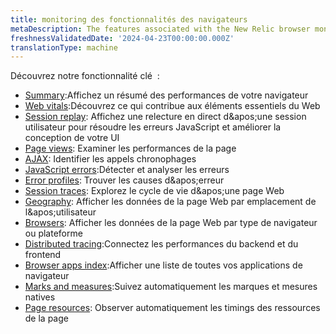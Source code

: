 ```yaml
---
title: monitoring des fonctionnalités des navigateurs
metaDescription: The features associated with the New Relic browser monitoring Pro and Pro+SPA agents.
freshnessValidatedDate: '2024-04-23T00:00:00.000Z'
translationType: machine
---
```


Découvrez notre fonctionnalité clé <InlinePopover type="browser" /> :

* <DNT>[Summary](/docs/browser/browser-monitoring/getting-started/browser-summary-page/)</DNT>:Affichez un résumé des performances de votre navigateur
* <DNT>[Web vitals](/docs/journey-performance/guide-to-monitoring-core-web-vitals)</DNT>:Découvrez ce qui contribue aux éléments essentiels du Web
* <DNT>[Session replay](/docs/browser/browser-monitoring/browser-pro-features/session-replay/get-started)</DNT>: Affichez une relecture en direct d&amp;apos;une session utilisateur pour résoudre les erreurs JavaScript et améliorer la conception de votre UI
* <DNT>[Page views](/docs/browser/new-relic-browser/browser-pro-features/page-views-examine-page-performance/)</DNT>: Examiner les performances de la page
* <DNT>[AJAX](/docs/browser/browser-monitoring/browser-pro-features/ajax-page-identify-time-consuming-calls/)</DNT>: Identifier les appels chronophages
* <DNT>[JavaScript errors](/docs/browser/new-relic-browser/browser-pro-features/javascript-errors-page-detect-analyze-errors/)</DNT>:Détecter et analyser les erreurs
* <DNT>[Error profiles](/docs/browser/new-relic-browser/browser-pro-features/browser-error-profiles-find-error-causes/)</DNT>: Trouver les causes d&amp;apos;erreur
* <DNT>[Session traces](/docs/browser/browser-monitoring/browser-pro-features/session-traces-explore-webpages-life-cycle/)</DNT>: Explorez le cycle de vie d&amp;apos;une page Web
* <DNT>[Geography](/docs/browser/new-relic-browser/browser-pro-features/geography-webpage-metrics-location/)</DNT>: Afficher les données de la page Web par emplacement de l&amp;apos;utilisateur
* <DNT>[Browsers](/docs/browser/new-relic-browser/browser-pro-features/browsers-problem-patterns-type-or-platform/)</DNT>: Afficher les données de la page Web par type de navigateur ou plateforme
* <DNT>[Distributed tracing](/docs/browser/new-relic-browser/browser-pro-features/browser-data-distributed-tracing/)</DNT>:Connectez les performances du backend et du frontend
* <DNT>[Browser apps index](/docs/browser/new-relic-browser/getting-started/browser-apps-index/)</DNT>:Afficher une liste de toutes vos applications de navigateur
* <DNT>[Marks and measures](/docs/browser/new-relic-browser/browser-pro-features/marks-and-measures/)</DNT>:Suivez automatiquement les marques et mesures natives
* <DNT>[Page resources](/docs/browser/new-relic-browser/browser-pro-features/page-resources/)</DNT>: Observer automatiquement les timings des ressources de la page